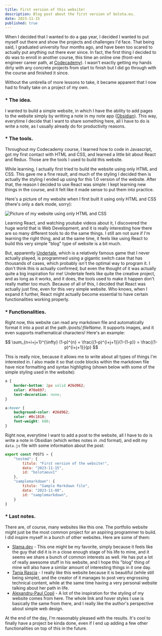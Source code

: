 ```yaml
---
title: First version of this website!
description: Blog post about the first version of bolota.eu.
date: 2023-11-15
published: true
---
```


When I decided that I wanted to do a gap year, I decided I wanted to put myself out there and show the projects and challenges I'd face. That being said, I graduated university four months ago, and have been too scared to actually put anything out there ever since. In fact, the first thing I decided to do was to enroll in another course, this time an online one (front-end engineer career path, at <a className="link" href="https://www.codecademy.com/" target="_blank">Codecademy</a>). I wasn't exactly getting my hands dirty with any concrete projects from start to finish but I did go through with the course and finished it since.

Without the umbrella of more lessons to take, it became apparent that I now had to finally take on a project of my own.

### * The idea.

I wanted to build a simple website, in which I have the ability to add pages to the website simply by writting a note in my note app (<a className="link" href="https://obsidian.md/" target="_blank">Obsidian</a>). This way, everytime I decide that I want to share something here, all I have to do is write a note, as I usually already do for productivity reasons. 

### * The tools.

Throughout my Codecademy course, I learned how to code in Javascript, got my first contact with HTML and CSS, and learned a little bit about React and Redux. Those are the tools I used to build this website.

While learning, I actually first tried to build the website using only HTML and CSS. This gave me a fine result, and much of the styling I decided then is actually the styling I ended up using for this 1.0 version of the website. After that, the reason I decided to use React was simple: I kept learning new things in the course, and it felt like it made sense to put them into practice.

Here's a picture of my website when I first built it using only HTML and CSS (there's only a dark mode, sorry):

![Picture of my website using only HTML and CSS](/assets/bolotaeuHTMLCSS.png)

Learning React, and watching youtube videos about it, I discovered the huge world that is Web Development, and it is really interesting how there are so many different tools to do the same things. I still am not sure if I'm learning the right thing, and at the same time, it feels like using React to build this very simple "blog" type of website is a bit much.

But, apparently <a className="link" href="https://undertale.com/" target="_blank">Undertale</a>, which is a relatively famous game that I never actually played, is programmed using a gigantic switch case that has thousands of cases, which probably isn't the optimal way to program it. I don't think this is actually confirmed, but even the thought of it was actually quite a big inspiration for me! Undertale feels like quite the creative project, and as long as it works, and it does, the tools used to make it happen don't really matter too much. Because of all of this, I decided that React was actually just fine, even for this very simple website. Who knows, when I expand it further, React might actually become essential to have certain functionalities working properly. 

### * Functionalities.

Right now, this website can read any markdown file and automatically format it into a post at the path _/posts/:fileName_. It supports images, and it even supports mathematical characters! Here's an example:

$$
\sum_{n=i+j+1}^{\infty} (1-p)^{n} = \frac{(1-p)^{i+j+1}}{1-(1-p)} = \frac{(1-p)^{i+j+1}}{p}
$$

This is really nice, because it allows me to write about all types of things I'm interested in. I also made it so that code blocks within the markdown file have nice formatting and syntax highligting (shown below with some of the simple styling used in the website):

``` css
a {
    border-bottom: 2px solid #26d962;
    color: #70e697;
    text-decoration: none;
}

a:hover {
    background-color: #26d962;
    color: #0c1810;
    font-weight: 600;
}
```

Right now, everytime I want to add a post to the website, all I have to do is write a note in Obsidian (which writes notes in .md format), and edit my ``data.js`` file with some information about the post:

```js data.js
export const POSTS = {
    "testmd": {
        titulo: "First version of the website!",
        data: "2023-11-15",
        id: "bolotaeuv1"
    },
    "samplemarkdown": {
        titulo: "Sample Markdown file",
        data: "2023-11-08",
        id: "samplemarkdown",
    }
}
```

### * Last notes.

There are, of course, many websites like this one. The portfolio website might just be the most common project for an aspiring programmer to build. I did inspire myself in a bunch of other websites. Here are some of them:

- <a className="link" href="https://slama.dev/" target="_blank">Slama.dev</a> - This one might be my favorite, simply because it feels like the guy that did it is in a close enough stage of his life to mine, and it seems we share a bunch of common interests as well. He has put a lot of really awesome stuff in his website, and I hope this "blog" thing of mine will also have a similar amount of interesting things in it one day.
- <a className="link" href="https://www.taniarascia.com/" target="_blank">Tania Rascia</a> - I really like this website because it is beautiful (while still being simple), and the creator of it manages to post very engrossing technical content, while at the same time having a very personal website talking about her path in life. 
- <a className="link" href="https://cpl.li/" target="_blank">Alexandru-Paul Copil</a> - A lot of the inspiration for the styling of my website comes from here. The whole link and hover styles I use is basically the same from there, and I really like the author's perspective about simple web design. 

At the end of the day, I'm reasonably pleased with the results. It's cool to finally have a project be kinda done, even if I end up adding a few other functionalities on top of this in the future. 